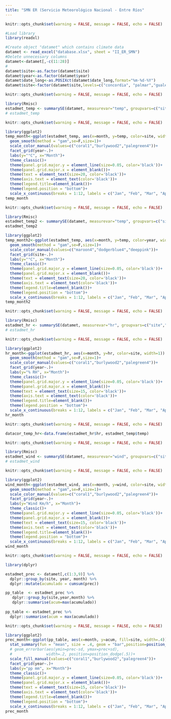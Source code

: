 ```yaml
---
title: "SMN ER (Servicio Meteorológico Nacional - Entre Ríos"
---
```


```r
knitr::opts_chunk$set(warning = FALSE, message = FALSE, echo = FALSE)

#Load library
library(readxl)

#Create object "datamet" which contains climate data
datamet <- read_excel("database.xlsx", sheet = "II_ER_SMN")
#Delete unnecessary columns
datamet<-datamet[,-c(11:28)]
#
datamet$site<-as.factor(datamet$site)
datamet$year<-as.factor(datamet$year)
datamet$date_long<-as.POSIXct(datamet$date_long,format="%m-%d-%Y")
datamet$site<-factor(datamet$site,levels=c("concordia", "palmar","gualeguaychu"))

```

```r
knitr::opts_chunk$set(warning = FALSE, message = FALSE, echo = FALSE)

library(Rmisc)
estadmet_temp <- summarySE(datamet, measurevar="temp", groupvars=c("site","year", "month"))
# estadmet_temp

```

```r
knitr::opts_chunk$set(warning = FALSE, message = FALSE, echo = FALSE)

library(ggplot2)
temp_month<-ggplot(estadmet_temp, aes(x=month, y=temp, color=site, width=1)) +
  geom_smooth(method = "gam",se=F,size=1)+
  scale_color_manual(values=c("coral1","burlywood2","palegreen4"))+
  facet_grid(year~.)+
  labs(y="°C", x="Month")+
  theme_classic()+
  theme(panel.grid.major.y = element_line(size=0.05, color='black'))+
  theme(panel.grid.major.x = element_blank())+
  theme(text = element_text(size=20, color='black'))+
  theme(axis.text = element_text(color='black'))+
  theme(legend.title=element_blank())+
  theme(legend.position = "bottom")+
  scale_x_continuous(breaks = 1:12, labels = c("Jan", "Feb", "Mar", "Apr", "May", "Jun", "Jul", "Aug", "Sep", "Oct", "Nov", "Dec"))
temp_month
```

```r
knitr::opts_chunk$set(warning = FALSE, message = FALSE, echo = FALSE)

library(Rmisc)
estadmet_temp2 <- summarySE(datamet, measurevar="temp", groupvars=c("site","month","year"))
estadmet_temp2

library(ggplot2)
temp_month2<-ggplot(estadmet_temp, aes(x=month, y=temp, color=year, width=1)) +
  geom_smooth(method = "gam",se=F,size=1)+
  scale_color_manual(values=c("maroon4","dodgerblue4","deeppink"))+
  facet_grid(site~.)+
  labs(y="°C", x="Month")+
  theme_classic()+
  theme(panel.grid.major.y = element_line(size=0.05, color='black'))+
  theme(panel.grid.major.x = element_blank())+
  theme(text = element_text(size=20, color='black'))+
  theme(axis.text = element_text(color='black'))+
  theme(legend.title=element_blank())+
  theme(legend.position = "bottom")+
  scale_x_continuous(breaks = 1:12, labels = c("Jan", "Feb", "Mar", "Apr", "May", "Jun", "Jul", "Aug", "Sep", "Oct", "Nov", "Dec"))
temp_month2

```

```r
knitr::opts_chunk$set(warning = FALSE, message = FALSE, echo = FALSE)

library(Rmisc)
estadmet_hr <- summarySE(datamet, measurevar="hr", groupvars=c("site","year", "month"))
# estadmet_hr

```

```r
knitr::opts_chunk$set(warning = FALSE, message = FALSE, echo = FALSE)

library(ggplot2)
hr_month<-ggplot(estadmet_hr, aes(x=month, y=hr, color=site, width=1)) +
  geom_smooth(method = "gam",se=F,size=1)+
  scale_color_manual(values=c("coral1","burlywood2","palegreen4"))+
  facet_grid(year~.)+
  labs(y="% RH", x="Month")+
  theme_classic()+
  theme(panel.grid.major.y = element_line(size=0.05, color='black'))+
  theme(panel.grid.major.x = element_blank())+
  theme(text = element_text(size=15, color='black'))+
  theme(axis.text = element_text(color='black'))+
  theme(legend.title=element_blank())+
  theme(legend.position = "bottom")+
  scale_x_continuous(breaks = 1:12, labels = c("Jan", "Feb", "Mar", "Apr", "May", "Jun", "Jul", "Aug", "Sep", "Oct", "Nov", "Dec"))
hr_month

```

```r
knitr::opts_chunk$set(warning = FALSE, message = FALSE, echo = FALSE)

datacor_temp_hr<-data.frame(estadmet_hr$hr, estadmet_temp$temp)

```

```r
knitr::opts_chunk$set(warning = FALSE, message = FALSE, echo = FALSE)

library(Rmisc)
estadmet_wind <- summarySE(datamet, measurevar="wind", groupvars=c("site","year", "month"))
# estadmet_wind

```

```r
knitr::opts_chunk$set(warning = FALSE, message = FALSE, echo = FALSE)

library(ggplot2)
wind_month<-ggplot(estadmet_wind, aes(x=month, y=wind, color=site, width=1)) +
  geom_smooth(method = "gam",se=F,size=1)+
  scale_color_manual(values=c("coral1","burlywood2","palegreen4"))+
  facet_grid(year~.)+
  labs(y="Wind Km/h", x="Month")+
  theme_classic()+
  theme(panel.grid.major.y = element_line(size=0.05, color='black'))+
  theme(panel.grid.major.x = element_blank())+
  theme(text = element_text(size=15, color='black'))+
  theme(axis.text = element_text(color='black'))+
  theme(legend.title=element_blank())+
  theme(legend.position = "bottom")+
  scale_x_continuous(breaks = 1:12, labels = c("Jan", "Feb", "Mar", "Apr", "May", "Jun", "Jul", "Aug", "Sep", "Oct", "Nov", "Dec"))
wind_month

```

```r
knitr::opts_chunk$set(warning = FALSE, message = FALSE, echo = FALSE)

library(dplyr)

estadmet_prec <- datamet[,c(1:3,9)] %>%
  dplyr::group_by(site, year, month) %>%
  dplyr::mutate(acumulado = cumsum(prec))

pp_table  <- estadmet_prec %>%
   dplyr::group_by(site,year,month) %>%
   dplyr::summarise(acum=max(acumulado))
 
pp_table <- estadmet_prec %>%
  dplyr::summarise(acum = max(acumulado))


```

```r
knitr::opts_chunk$set(warning = FALSE, message = FALSE, echo = FALSE)

library(ggplot2)
prec_month<-ggplot(pp_table, aes(x=month, y=acum, fill=site, width=.4)) +
  stat_summary(fun = "mean", size = .4, geom = "bar",position=position_dodge(0.6), color="blue") +
  # geom_errorbar(aes(ymin=prec-sd, ymax=prec+sd),
  #               width=.2, position=position_dodge(.5))+
  scale_fill_manual(values=c("coral1","burlywood2","palegreen4"))+
  facet_grid(year~.)+
  labs(y="pp mm", x="Month")+
  theme_classic()+
  theme(panel.grid.major.y = element_line(size=0.05, color='black'))+
  theme(panel.grid.major.x = element_blank())+
  theme(text = element_text(size=15, color='black'))+
  theme(axis.text = element_text(color='black'))+
  theme(legend.title=element_blank())+
  theme(legend.position = "bottom")+
  scale_x_continuous(breaks = 1:12, labels = c("Jan", "Feb", "Mar", "Apr", "May", "Jun", "Jul", "Aug", "Sep", "Oct", "Nov", "Dec"))
prec_month

```



